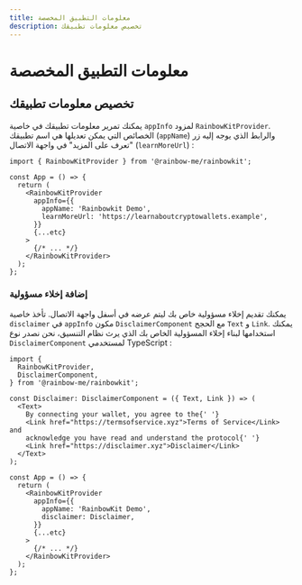 ```yaml
---
title: معلومات التطبيق المخصصة
description: تخصيص معلومات تطبيقك
---
```


# معلومات التطبيق المخصصة

## تخصيص معلومات تطبيقك

يمكنك تمرير معلومات تطبيقك في خاصية `appInfo` لمزود `RainbowKitProvider`. الخصائص التي يمكن تعديلها هي اسم تطبيقك (`appName`) والرابط الذي يوجه إليه زر "تعرف على المزيد" في واجهة الاتصال (`learnMoreUrl`) :

```tsx
import { RainbowKitProvider } from '@rainbow-me/rainbowkit';

const App = () => {
  return (
    <RainbowKitProvider
      appInfo={{
        appName: 'Rainbowkit Demo',
        learnMoreUrl: 'https://learnaboutcryptowallets.example',
      }}
      {...etc}
    >
      {/* ... */}
    </RainbowKitProvider>
  );
};
```

### إضافة إخلاء مسؤولية

يمكنك تقديم إخلاء مسؤولية خاص بك ليتم عرضه في أسفل واجهة الاتصال. تأخذ خاصية `disclaimer` في `appInfo` مكون `DisclaimerComponent` مع الحجج `Text` و `Link`. يمكنك استخدامها لبناء إخلاء المسؤولية الخاص بك الذي يرث نظام التنسيق، نحن نصدر نوع `DisclaimerComponent` لمستخدمي TypeScript :

```tsx
import {
  RainbowKitProvider,
  DisclaimerComponent,
} from '@rainbow-me/rainbowkit';

const Disclaimer: DisclaimerComponent = ({ Text, Link }) => (
  <Text>
    By connecting your wallet, you agree to the{' '}
    <Link href="https://termsofservice.xyz">Terms of Service</Link> and
    acknowledge you have read and understand the protocol{' '}
    <Link href="https://disclaimer.xyz">Disclaimer</Link>
  </Text>
);

const App = () => {
  return (
    <RainbowKitProvider
      appInfo={{
        appName: 'RainbowKit Demo',
        disclaimer: Disclaimer,
      }}
      {...etc}
    >
      {/* ... */}
    </RainbowKitProvider>
  );
};
```
